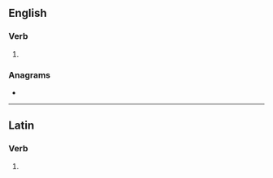 ==English==

===Verb===
{{head|en|verb form}}

# {{en-third-person singular of|obtrude}}

===Anagrams===
* {{anagrams|en|a=bdeorstu|debtours|doubters|redoubts}}

----

==Latin==

===Verb===
{{la-verb-form|obtrūdēs}}

# {{inflection of|obtrūdō||2|s|futr|actv|indc|lang=la}}
